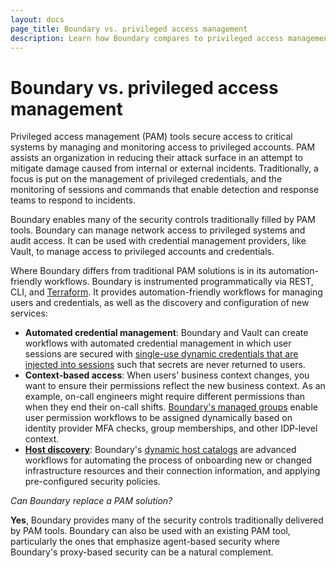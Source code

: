 ```yaml
---
layout: docs
page_title: Boundary vs. privileged access management
description: Learn how Boundary compares to privileged access management (PAM) solutions by providing automation for user and credential management and service discovery.
---
```


# Boundary vs. privileged access management

Privileged access management (PAM) tools secure access to critical systems by managing and monitoring access to privileged accounts.
PAM assists an organization in reducing their attack surface in an attempt to mitigate damage caused from internal or external incidents.
Traditionally, a focus is put on the management of privileged credentials, and the monitoring of sessions and commands that enable detection and response teams to respond to incidents.

Boundary enables many of the security controls traditionally filled by PAM tools.
Boundary can manage network access to privileged systems and audit access.
It can be used with credential management providers, like Vault, to manage access to privileged accounts and credentials.

Where Boundary differs from traditional PAM solutions is in its automation-friendly workflows.
Boundary is instrumented programmatically via REST, CLI, and [Terraform](https://registry.terraform.io/providers/hashicorp/boundary/latest/docs).
It provides automation-friendly workflows for managing users and credentials, as well as the discovery and configuration of new services:

- **Automated credential management**: Boundary and Vault can create workflows with automated credential management in which user sessions are secured with [single-use dynamic credentials that are injected into sessions](/boundary/tutorials/access-management/hcp-private-vault-cred-injection) such that secrets are never returned to users.
- **Context-based access**: When users' business context changes, you want to ensure their permissions reflect the new business context.
As an example, on-call engineers might require different permissions than when they end their on-call shifts.
[Boundary's managed groups](/boundary/tutorials/access-management/oidc-idp-groups) enable user permission workflows to be assigned dynamically based on identity provider MFA checks, group memberships, and other IDP-level context.
- **[Host discovery](/boundary/docs/concepts/host-discovery)**: Boundary's [dynamic host catalogs](/boundary/tutorials/access-management/aws-host-catalogs) are advanced workflows for automating the process of onboarding new or changed infrastructure resources and their connection information, and applying pre-configured security policies.

_Can Boundary replace a PAM solution?_

**Yes**, Boundary provides many of the security controls traditionally delivered by PAM tools.
Boundary can also be used with an existing PAM tool, particularly the ones that emphasize agent-based security where Boundary's proxy-based security can be a natural complement.